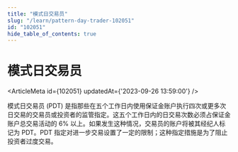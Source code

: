 ```yaml
---
title: "模式日交易员"
slug: "/learn/pattern-day-trader-102051"
id: "102051"
hide_table_of_contents: true
---
```



# 模式日交易员

<ArticleMeta id={102051} updatedAt={'2023-09-26 13:59:00'} />
<div className='border-solid border-b border-t-0 my-4 border-[var(--ifm-color-gray-300)]' />

模式日交易员 (PDT) 是指那些在五个工作日内使用保证金账户执行四次或更多次日交易的交易员或投资者的监管指定。这五个工作日内的日交易次数必须占保证金账户总交易活动的 6% 以上。如果发生这种情况，交易员的账户将被其经纪人标记为 PDT。PDT 指定对进一步交易设置了一定的限制；这种指定措施是为了阻止投资者过度交易。
